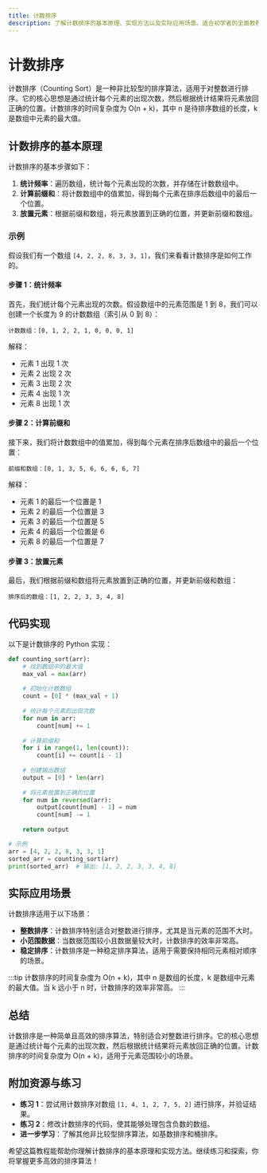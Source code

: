```yaml
---
title: 计数排序
description: 了解计数排序的基本原理、实现方法以及实际应用场景。适合初学者的全面教程。
---
```


# 计数排序

计数排序（Counting Sort）是一种非比较型的排序算法，适用于对整数进行排序。它的核心思想是通过统计每个元素的出现次数，然后根据统计结果将元素放回正确的位置。计数排序的时间复杂度为 O(n + k)，其中 n 是待排序数组的长度，k 是数组中元素的最大值。

## 计数排序的基本原理

计数排序的基本步骤如下：

1. **统计频率**：遍历数组，统计每个元素出现的次数，并存储在计数数组中。
2. **计算前缀和**：将计数数组中的值累加，得到每个元素在排序后数组中的最后一个位置。
3. **放置元素**：根据前缀和数组，将元素放置到正确的位置，并更新前缀和数组。

### 示例

假设我们有一个数组 `[4, 2, 2, 8, 3, 3, 1]`，我们来看看计数排序是如何工作的。

#### 步骤 1：统计频率

首先，我们统计每个元素出现的次数。假设数组中的元素范围是 1 到 8，我们可以创建一个长度为 9 的计数数组（索引从 0 到 8）：

```plaintext
计数数组：[0, 1, 2, 2, 1, 0, 0, 0, 1]
```

解释：
- 元素 1 出现 1 次
- 元素 2 出现 2 次
- 元素 3 出现 2 次
- 元素 4 出现 1 次
- 元素 8 出现 1 次

#### 步骤 2：计算前缀和

接下来，我们将计数数组中的值累加，得到每个元素在排序后数组中的最后一个位置：

```plaintext
前缀和数组：[0, 1, 3, 5, 6, 6, 6, 6, 7]
```

解释：
- 元素 1 的最后一个位置是 1
- 元素 2 的最后一个位置是 3
- 元素 3 的最后一个位置是 5
- 元素 4 的最后一个位置是 6
- 元素 8 的最后一个位置是 7

#### 步骤 3：放置元素

最后，我们根据前缀和数组将元素放置到正确的位置，并更新前缀和数组：

```plaintext
排序后的数组：[1, 2, 2, 3, 3, 4, 8]
```

## 代码实现

以下是计数排序的 Python 实现：

```python
def counting_sort(arr):
    # 找到数组中的最大值
    max_val = max(arr)
    
    # 初始化计数数组
    count = [0] * (max_val + 1)
    
    # 统计每个元素的出现次数
    for num in arr:
        count[num] += 1
    
    # 计算前缀和
    for i in range(1, len(count)):
        count[i] += count[i - 1]
    
    # 创建输出数组
    output = [0] * len(arr)
    
    # 将元素放置到正确的位置
    for num in reversed(arr):
        output[count[num] - 1] = num
        count[num] -= 1
    
    return output

# 示例
arr = [4, 2, 2, 8, 3, 3, 1]
sorted_arr = counting_sort(arr)
print(sorted_arr)  # 输出: [1, 2, 2, 3, 3, 4, 8]
```

## 实际应用场景

计数排序适用于以下场景：

- **整数排序**：计数排序特别适合对整数进行排序，尤其是当元素的范围不大时。
- **小范围数据**：当数据范围较小且数据量较大时，计数排序的效率非常高。
- **稳定排序**：计数排序是一种稳定排序算法，适用于需要保持相同元素相对顺序的场景。

:::tip
计数排序的时间复杂度为 O(n + k)，其中 n 是数组的长度，k 是数组中元素的最大值。当 k 远小于 n 时，计数排序的效率非常高。
:::

## 总结

计数排序是一种简单且高效的排序算法，特别适合对整数进行排序。它的核心思想是通过统计每个元素的出现次数，然后根据统计结果将元素放回正确的位置。计数排序的时间复杂度为 O(n + k)，适用于元素范围较小的场景。

## 附加资源与练习

- **练习 1**：尝试用计数排序对数组 `[1, 4, 1, 2, 7, 5, 2]` 进行排序，并验证结果。
- **练习 2**：修改计数排序的代码，使其能够处理包含负数的数组。
- **进一步学习**：了解其他非比较型排序算法，如基数排序和桶排序。

希望这篇教程能帮助你理解计数排序的基本原理和实现方法。继续练习和探索，你将掌握更多高效的排序算法！